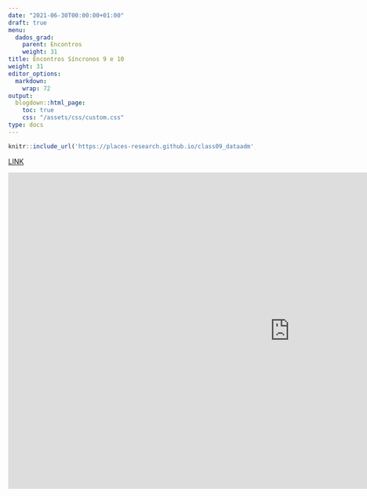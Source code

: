 ```yaml
---
date: "2021-06-30T00:00:00+01:00"
draft: true
menu:
  dados_grad:
    parent: Encontros
    weight: 31
title: Encontros Síncronos 9 e 10
weight: 31
editor_options: 
  markdown: 
    wrap: 72
output: 
  blogdown::html_page:
    toc: true
    css: "/assets/css/custom.css"
type: docs
---
```



```r
knitr::include_url('https://places-research.github.io/class09_dataadm', height = "400px")
```

[LINK](https://places-research.github.io/class09_dataadm)

<iframe width="1147" height="645" src="https://www.youtube.com/embed/V7x1OCLQ6NE" title="YouTube video player" frameborder="0" allow="accelerometer; autoplay; clipboard-write; encrypted-media; gyroscope; picture-in-picture" allowfullscreen></iframe>
